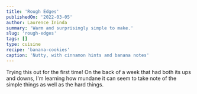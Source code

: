 ```yaml
---
title: 'Rough Edges'
publishedOn: '2022-03-05'
author: Laurence Ininda
summary: 'Warm and surprisingly simple to make.'
slug: 'rough-edges'
tags: []
type: cuisine
recipe: 'banana-cookies'
caption: 'Nutty, with cinnamon hints and banana notes'
---
```


Trying this out for the first time!
On the back of a week that had both its ups and downs, I'm learning how mundane it can seem to take note of the simple things as well as the hard things.